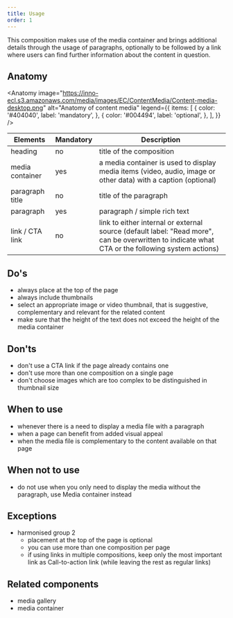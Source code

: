 ```yaml
---
title: Usage
order: 1
---
```



<Paragraph size="lead">
  This composition makes use of the media container and brings additional details through the usage of paragraphs, optionally to be followed by a link where users can find further information about the content in question.
</Paragraph>

## Anatomy

<Anatomy
  image="https://inno-ecl.s3.amazonaws.com/media/images/EC/ContentMedia/Content-media-desktop.png"
  alt="Anatomy of content media"
  legend={{
    items: [
      {
        color: '#404040',
        label: 'mandatory',
      },
      {
        color: '#004494',
        label: 'optional',
      },
    ],
  }}
/>

| Elements                                                                      | Mandatory | Description                                                                                                                                      |
| ----------------------------------------------------------------------------- | --------- | ------------------------------------------------------------------------------------------------------------------------------------------------ |
| heading                                                                       | no        | title of the composition                                                                                                                         |
| <Link to="/ec/components/media/media-container/usage/">media container</Link> | yes       | a media container is used to display media items (video, audio, image or other data) with a caption (optional)                                   |
| paragraph title                                                               | no        | title of the paragraph                                                                                                                           |
| paragraph                                                                     | yes       | paragraph / simple rich text                                                                                                                     |
| <Link to="/ec/components/navigation/link/usage/">link / CTA link</Link>       | no        | link to either internal or external source (default label: "Read more", can be overwritten to indicate what CTA or the following system actions) |

## Do's

- always place at the top of the page
- always include thumbnails
- select an appropriate image or video thumbnail, that is suggestive, complementary and relevant for the related content
- make sure that the height of the text does not exceed the height of the media container

## Don'ts

- don't use a CTA link if the page already contains one
- don't use more than one composition on a single page
- don't choose images which are too complex to be distinguished in thumbnail size

## When to use

- whenever there is a need to display a media file with a paragraph 
- when a page can benefit from added visual appeal 
- when the media file is complementary to the content available on that page

## When not to use

- do not use when you only need to display the media without the paragraph, use <Link to="/ec/components/media/media-container/usage/">Media container</Link> instead

## Exceptions

- <Link to="/ec/harmonised-templates/group2/">harmonised group 2</Link>

  - placement at the top of the page is optional
  - you can use more than one composition per page
  - if using links in multiple compositions, keep only the most important link as <Link to="/ec/components/navigation/link/usage/">Call-to-action link</Link> (while leaving the rest as regular links)

## Related components

- <Link to="/ec/components/media/gallery/usage/">media gallery</Link>
- <Link to="/ec/components/media/media-container/usage/">media container</Link>
